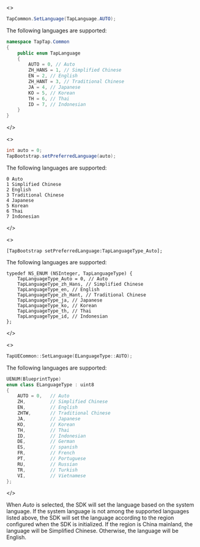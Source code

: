 
<MultiLang kind={props.kind}>

<>

```cs
TapCommon.SetLanguage(TapLanguage.AUTO);
```

The following languages are supported:

```cs
namespace TapTap.Common
{
    public enum TapLanguage
    {
        AUTO = 0, // Auto
        ZH_HANS = 1, // Simplified Chinese
        EN = 2, // English
        ZH_HANT = 3, // Traditional Chinese
        JA = 4, // Japanese
        KO = 5, // Korean
        TH = 6, // Thai
        ID = 7, // Indonesian
    }
}
```

</>

<>

```java
int auto = 0;
TapBootstrap.setPreferredLanguage(auto);
```

The following languages are supported:

```
0 Auto
1 Simplified Chinese
2 English
3 Traditional Chinese
4 Japanese
5 Korean
6 Thai
7 Indonesian
```

</>

<>

```objc
[TapBootstrap setPreferredLanguage:TapLanguageType_Auto];
```

The following languages are supported:

```objc
typedef NS_ENUM (NSInteger, TapLanguageType) {
    TapLanguageType_Auto = 0, // Auto
    TapLanguageType_zh_Hans, // Simplified Chinese
    TapLanguageType_en, // English
    TapLanguageType_zh_Hant, // Traditional Chinese
    TapLanguageType_ja, // Japanese
    TapLanguageType_ko, // Korean
    TapLanguageType_th, // Thai
    TapLanguageType_id, // Indonesian
};
```

</>

<>

```cpp
TapUECommon::SetLanguage(ELanguageType::AUTO);
```

The following languages are supported:

```cpp
UENUM(BlueprintType)
enum class ELanguageType : uint8
{
    AUTO = 0,   // Auto
    ZH,         // Simplified Chinese
    EN,         // English
    ZHTW,       // Traditional Chinese
    JA,         // Japanese
    KO,         // Korean
    TH,         // Thai
    ID,         // Indonesian
    DE,         // German
    ES,         // spanish
    FR,         // French
    PT,         // Portuguese
    RU,         // Russian
    TR,         // Turkish
    VI,         // Vietnamese
};
```

</>

</MultiLang>

When *Auto* is selected, the SDK will set the language based on the system language. If the system language is not among the supported languages listed above, the SDK will set the language according to the region configured when the SDK is initialized.
If the region is China mainland, the language will be Simplified Chinese. Otherwise, the language will be English.
